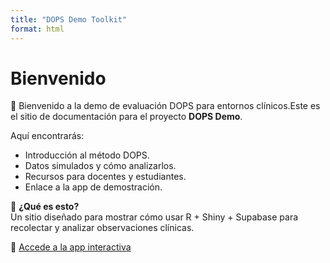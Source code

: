 ```yaml
---
title: "DOPS Demo Toolkit"
format: html
---
```


# Bienvenido

👋 Bienvenido a la demo de evaluación DOPS para entornos clínicos.Este es el sitio de documentación para el proyecto **DOPS Demo**.

Aquí encontrarás:

- Introducción al método DOPS.
- Datos simulados y cómo analizarlos.
- Recursos para docentes y estudiantes.
- Enlace a la app de demostración.


🧪 **¿Qué es esto?**  
Un sitio diseñado para mostrar cómo usar R + Shiny + Supabase para recolectar y analizar observaciones clínicas.

🔗 [Accede a la app interactiva](https://necardio.shinyapps.io/dops/)
